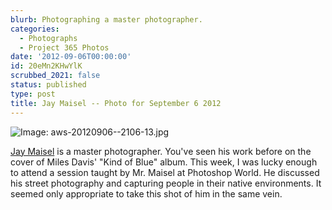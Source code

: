 ```yaml
---
blurb: Photographing a master photographer.
categories:
  - Photographs
  - Project 365 Photos
date: '2012-09-06T00:00:00'
id: 20eMn2KHwYlK
scrubbed_2021: false
status: published
type: post
title: Jay Maisel -- Photo for September 6 2012
---
```


![Image: aws-20120906--2106-13.jpg](/aws-20120906--2106-13.jpg)

[Jay Maisel](http://www.jaymaisel.com/biography/) is a master photographer. You've seen his work before on the cover of Miles Davis' "Kind of Blue" album. This week, I was lucky enough to attend a session taught by Mr. Maisel at Photoshop World. He discussed his street photography and capturing people in their native environments. It seemed only appropriate to take this shot of him in the same vein.
